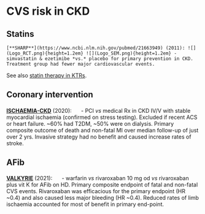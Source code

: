 # CVS risk in CKD

## Statins

```block2
[**SHARP**](https://www.ncbi.nlm.nih.gov/pubmed/21663949) (2011): ![](Logo_RCT.png){height=1.2em} ![](Logo_SEM.png){height=1.2em} - simvastatin & ezetimibe *vs.* placebo for primary prevention in CKD. Treatment group had fewer major cardiovascular events.  

```

See also [statin therapy in KTRs](#statin_Tx).  

## Coronary intervention

[**ISCHAEMIA-CKD**](https://www.ncbi.nlm.nih.gov/pubmed/32227756) (2020): ![](Logo_RCT.png){height=1.2em} - PCI *vs* medical Rx in CKD IV/V with stable myocardial ischaemia (confirmed on stress testing).  Excluded if recent ACS or heart failure.  ~60% had T2DM, ~50% were on dialysis.  Primary composite outcome of death and non-fatal MI over median follow-up of just over 2 yrs.  Invasive strategy had no benefit and caused increase rates of stroke.  

## AFib

[**VALKYRIE**](https://www.ncbi.nlm.nih.gov/pubmed/33753537) (2021): ![](Logo_RCT.png){height=1.2em} - warfarin *vs* rivaroxaban 10 mg od *vs* rivaroxaban plus vit K for AFib on HD.  Primary composite endpoint of fatal and non-fatal CVS events.  Rivaroxaban was efficacious for the primary endpoint (HR ~0.4) and also caused less major bleeding (HR ~0.4).  Reduced rates of limb ischaemia accounted for most of benefit in primary end-point.  

